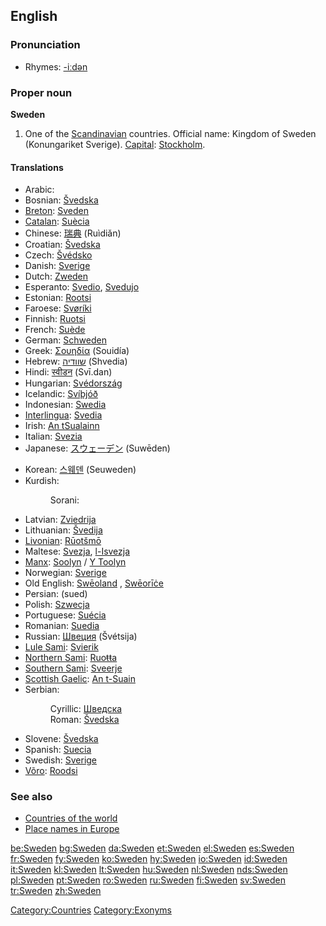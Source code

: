 ==English==
{{wikipedia}}

===Pronunciation===
* Rhymes: [[Rhymes:English:-iːdən|-iːdən]]

===Proper noun===
'''Sweden'''

# One of the [[Scandinavian]] countries. Official name: Kingdom of Sweden (Konungariket Sverige). [[Capital]]: [[Stockholm]].<!--this is irrelevant to the meaning and does not belong here: <br>By non-[[European]]s sometimes mistaken for [[Switzerland]] or [[vice versa]], perhaps due to a mix-up of the words [[Swedish]]/[[Swiss]].-->

====Translations====
{{top}}
* Arabic: {{ARchar|[[السويد]]}} {{unicode|(as-suwéid)}}
* Bosnian: [[Švedska#Bosnian|Švedska]] {{f}}
* [[Breton]]: [[Sveden]]
* [[Catalan]]: [[Suècia]] {{f}}
* Chinese: [[瑞典]] (Ruìdiǎn)
* Croatian: [[Švedska#Croatian|Švedska]] {{f}}
* Czech: [[Švédsko]]
* Danish: [[Sverige]]
* Dutch: [[Zweden]]
* Esperanto: [[Svedio]], [[Svedujo]]
* Estonian: [[Rootsi]]
* Faroese: [[Svøríki]] {{n}}
* Finnish: [[Ruotsi]]
* French: [[Suède]] {{f}}
* German: [[Schweden]] {{n}}
* Greek: [[Σουηδία]] (Souidía) {{f}}
* Hebrew: [[שוודיה]] (Shvedia)
* Hindi: [[स्वीडन]] (Svī.dan)
* Hungarian: [[Svédország]]
* Icelandic: [[Svíþjóð]] {{f}}
* Indonesian: [[Swedia]]
* [[Interlingua]]: [[Svedia]]
* Irish: [[An tSualainn]] {{f}}
* Italian: [[Svezia]] {{f}}
* Japanese: [[スウェーデン]] (Suwēden)
{{mid}}
* Korean: [[스웨덴]] (Seuweden)
* Kurdish:
*: Sorani: {{t|ku|سوید|sc=KUchar|tr=sweed}}
* Latvian: [[Zviedrija]] {{f}}
* Lithuanian: [[Švedija]]
* [[Livonian]]: [[Rūotšmō]]
* Maltese: [[Svezja]], [[l-Isvezja]]
* [[Manx]]: [[Soolyn]] / [[Y Toolyn]]
* Norwegian: [[Sverige]]
* Old English: [[Sweoland|Swēoland]] {{n}}, [[Sweorice|Swēorīċe]] {{n}}
* Persian: {{FAchar|[[سوئد]]}} (sued)
* Polish: [[Szwecja]] {{f}}
* Portuguese: [[Suécia]] {{f}}
* Romanian: [[Suedia]] {{f}}
* Russian: [[Швеция]] (Švétsija) {{f}}
* [[Lule Sami]]: [[Svierik]]
* [[Northern Sami]]: [[Ruoŧŧa]]
* [[Southern Sami]]: [[Sveerje]]
* [[Scottish Gaelic]]: [[An t-Suain]]
* Serbian:
*: Cyrillic: [[Шведска#Serbian|Шведска]] {{f}}
*: Roman: [[Švedska#Serbian|Švedska]] {{f}}
* Slovene: [[Švedska#Slovene|Švedska]] {{f}}
* Spanish: [[Suecia]] {{f}}
* Swedish: [[Sverige]]
* [[Võro]]: [[Roodsi]]
{{bottom}}

===See also===
* [[Countries of the world]]
* [[Wiktionary Appendix:Place names in Europe|Place names in Europe]]

[[Category:Countries]]
[[Category:Exonyms]]

[[be:Sweden]]
[[bg:Sweden]]
[[da:Sweden]]
[[et:Sweden]]
[[el:Sweden]]
[[es:Sweden]]
[[fr:Sweden]]
[[fy:Sweden]]
[[ko:Sweden]]
[[hy:Sweden]]
[[io:Sweden]]
[[id:Sweden]]
[[it:Sweden]]
[[kl:Sweden]]
[[lt:Sweden]]
[[hu:Sweden]]
[[nl:Sweden]]
[[nds:Sweden]]
[[pl:Sweden]]
[[pt:Sweden]]
[[ro:Sweden]]
[[ru:Sweden]]
[[fi:Sweden]]
[[sv:Sweden]]
[[tr:Sweden]]
[[zh:Sweden]]